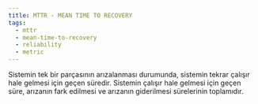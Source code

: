 ```yaml
---
title: MTTR - MEAN TIME TO RECOVERY
tags:
  - mttr
  - mean-time-to-recovery
  - reliability
  - metric
---
```


Sistemin tek bir parçasının arızalanması durumunda, sistemin tekrar çalışır hale gelmesi için geçen süredir. Sistemin çalışır hale gelmesi için geçen süre, arızanın fark edilmesi ve arızanın giderilmesi sürelerinin toplamıdır.
